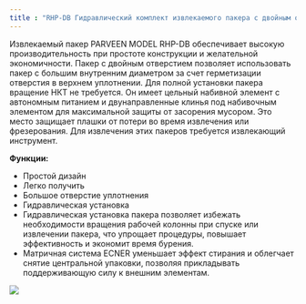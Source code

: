 ```yaml
---
title : "RHP-DB Гидравлический комплект извлекаемого пакера с двойным отверстием"
---
```


Извлекаемый пакер PARVEEN MODEL RHP-DB обеспечивает высокую производительность при простоте конструкции и желательной экономичности. Пакер с двойным отверстием позволяет использовать пакер с большим внутренним диаметром за счет герметизации отверстия в верхнем уплотнении. Для полной установки пакера вращение НКТ не требуется. Он имеет цельный набивной элемент с автономным питанием и двунаправленные клинья под набивочным элементом для максимальной защиты от засорения мусором. Это место защищает плашки от потери во время извлечения или фрезерования. Для извлечения этих пакеров требуется извлекающий инструмент.

**Функции:**

*  Простой дизайн
*  Легко получить
*  Большое отверстие уплотнения
*  Гидравлическая установка
*  Гидравлическая установка пакера позволяет избежать необходимости вращения рабочей колонны при спуске или извлечении пакера, что упрощает процедуры, повышает эффективность и экономит время бурения.
*  Матричная система ECNER уменьшает эффект стирания и облегчает снятие центральной упаковки, позволяя прикладывать поддерживающую силу к внешним элементам.

<img src="./rhp-db-dual-bore-hydraulic-set-retrievable-packer.png" />